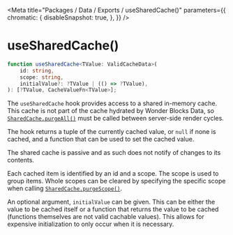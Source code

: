
<Meta
    title="Packages / Data / Exports / useSharedCache()"
    parameters={{
        chromatic: {
            disableSnapshot: true,
        },
    }}
/>

# useSharedCache()

```ts
function useSharedCache<TValue: ValidCacheData>(
    id: string,
    scope: string,
    initialValue?: ?TValue | (() => ?TValue),
): [?TValue, CacheValueFn<TValue>];
```

The `useSharedCache` hook provides access to a shared in-memory cache. This cache is not part of the cache hydrated by Wonder Blocks Data, so <a href="./?path=/docs/packages-data-exports-sharedcache--docs">`SharedCache.purgeAll()`</a> must be called between server-side render cycles.

The hook returns a tuple of the currently cached value, or `null` if none is cached, and a function that can be used to set the cached value.

The shared cache is passive and as such does not notify of changes to its contents.

Each cached item is identified by an id and a scope. The scope is used to group items. Whole scopes can be cleared by specifying the specific scope when calling <a href="./?path=/docs/packages-data-exports-sharedcache--docs">`SharedCache.purgeScope()`</a>.

An optional argument, `initialValue` can be given. This can be either the value to be cached itself or a function that returns the value to be cached (functions themselves are not valid cachable values). This allows for expensive initialization to only occur when it is necessary.
